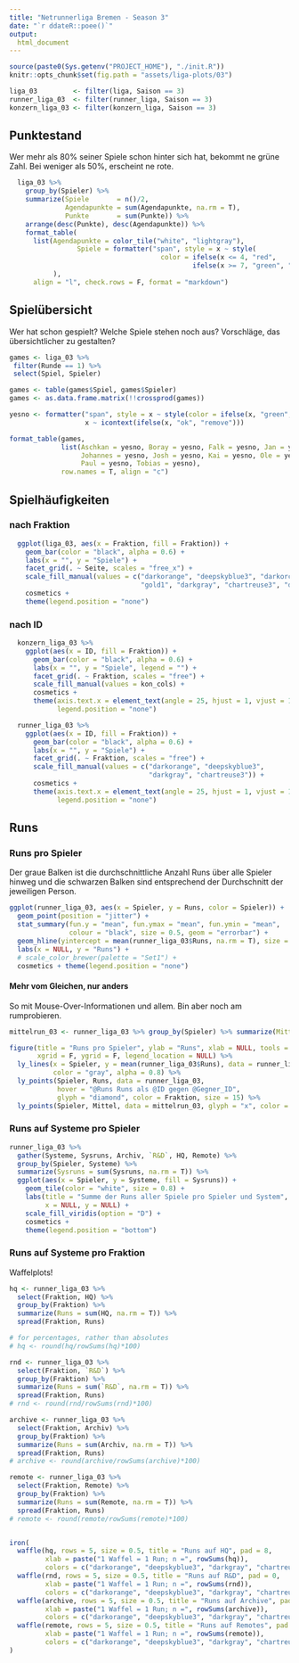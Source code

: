 ```yaml
---
title: "Netrunnerliga Bremen - Season 3"
date: "`r ddateR::poee()`"
output:
  html_document
---
```


```r
source(paste0(Sys.getenv("PROJECT_HOME"), "./init.R"))
knitr::opts_chunk$set(fig.path = "assets/liga-plots/03")

liga_03         <- filter(liga, Saison == 3)
runner_liga_03  <- filter(runner_liga, Saison == 3)
konzern_liga_03 <- filter(konzern_liga, Saison == 3)
```


## Punktestand

Wer mehr als 80% seiner Spiele schon hinter sich hat, bekommt ne grüne Zahl. Bei weniger als 50%, erscheint ne rote.  

```r
  liga_03 %>% 
    group_by(Spieler) %>% 
    summarize(Spiele       = n()/2,
              Agendapunkte = sum(Agendapunkte, na.rm = T),
              Punkte       = sum(Punkte)) %>%
    arrange(desc(Punkte), desc(Agendapunkte)) %>% 
    format_table(
      list(Agendapunkte = color_tile("white", "lightgray"),
                 Spiele = formatter("span", style = x ~ style(
                                      color = ifelse(x <= 4, "red", 
                                              ifelse(x >= 7, "green", "gray"))))
           ),
      align = "l", check.rows = F, format = "markdown")
```

## Spielübersicht

Wer hat schon gespielt? Welche Spiele stehen noch aus? Vorschläge, das übersichtlicher zu gestalten?

```r
games <- liga_03 %>% 
 filter(Runde == 1) %>% 
 select(Spiel, Spieler)

games <- table(games$Spiel, games$Spieler)
games <- as.data.frame.matrix(!!crossprod(games))

yesno <- formatter("span", style = x ~ style(color = ifelse(x, "green", "red")),
                   x ~ icontext(ifelse(x, "ok", "remove")))

format_table(games, 
             list(Aschkan = yesno, Boray = yesno, Falk = yesno, Jan = yesno, 
                  Johannes = yesno, Josh = yesno, Kai = yesno, Ole = yesno, 
                  Paul = yesno, Tobias = yesno), 
             row.names = T, align = "c")
```

## Spielhäufigkeiten

### nach Fraktion

```r
  ggplot(liga_03, aes(x = Fraktion, fill = Fraktion)) +
    geom_bar(color = "black", alpha = 0.6) +
    labs(x = "", y = "Spiele") +
    facet_grid(. ~ Seite, scales = "free_x") +
    scale_fill_manual(values = c("darkorange", "deepskyblue3", "darkorchid4", "red", 
                                 "gold1", "darkgray", "chartreuse3", "darkolivegreen")) +
    cosmetics +
    theme(legend.position = "none")
```
  
### nach ID

```r
  konzern_liga_03 %>%
    ggplot(aes(x = ID, fill = Fraktion)) +
      geom_bar(color = "black", alpha = 0.6) +
      labs(x = "", y = "Spiele", legend = "") +
      facet_grid(. ~ Fraktion, scales = "free") +
      scale_fill_manual(values = kon_cols) +
      cosmetics +
      theme(axis.text.x = element_text(angle = 25, hjust = 1, vjust = 1),
            legend.position = "none")
```

```r
  runner_liga_03 %>% 
    ggplot(aes(x = ID, fill = Fraktion)) +
      geom_bar(color = "black", alpha = 0.6) +
      labs(x = "", y = "Spiele") +
      facet_grid(. ~ Fraktion, scales = "free") +
      scale_fill_manual(values = c("darkorange", "deepskyblue3",
                                   "darkgray", "chartreuse3")) +
      cosmetics +
      theme(axis.text.x = element_text(angle = 25, hjust = 1, vjust = 1),
            legend.position = "none")
```


## Runs

### Runs pro Spieler

Der graue Balken ist die durchschnittliche Anzahl Runs über alle Spieler hinweg und die schwarzen Balken sind entsprechend der Durchschnitt der jeweiligen Person.

```r
ggplot(runner_liga_03, aes(x = Spieler, y = Runs, color = Spieler)) +
  geom_point(position = "jitter") +
  stat_summary(fun.y = "mean", fun.ymax = "mean", fun.ymin = "mean", 
               colour = "black", size = 0.5, geom = "errorbar") +
  geom_hline(yintercept = mean(runner_liga_03$Runs, na.rm = T), size = 1, color = "gray") +
  labs(x = NULL, y = "Runs") + 
  # scale_color_brewer(palette = "Set1") +
  cosmetics + theme(legend.position = "none")
```

#### Mehr vom Gleichen, nur anders

So mit Mouse-Over-Informationen und allem. Bin aber noch am rumprobieren.

```r
mittelrun_03 <- runner_liga_03 %>% group_by(Spieler) %>% summarize(Mittel = mean(Runs))

figure(title = "Runs pro Spieler", ylab = "Runs", xlab = NULL, tools = NULL,
       xgrid = F, ygrid = F, legend_location = NULL) %>% 
  ly_lines(x = Spieler, y = mean(runner_liga_03$Runs), data = runner_liga_03,
           color = "gray", alpha = 0.8) %>% 
  ly_points(Spieler, Runs, data = runner_liga_03, 
            hover = "@Runs Runs als @ID gegen @Gegner_ID",
            glyph = "diamond", color = Fraktion, size = 15) %>% 
  ly_points(Spieler, Mittel, data = mittelrun_03, glyph = "x", color = Spieler, size = 20)
```

### Runs auf Systeme pro Spieler

```r
runner_liga_03 %>%
  gather(Systeme, Sysruns, Archiv, `R&D`, HQ, Remote) %>%
  group_by(Spieler, Systeme) %>% 
  summarize(Sysruns = sum(Sysruns, na.rm = T)) %>% 
  ggplot(aes(x = Spieler, y = Systeme, fill = Sysruns)) + 
    geom_tile(color = "white", size = 0.8) +
    labs(title = "Summe der Runs aller Spiele pro Spieler und System",
         x = NULL, y = NULL) +
    scale_fill_viridis(option = "D") +
    cosmetics + 
    theme(legend.position = "bottom")
```

### Runs auf Systeme pro Fraktion

Waffelplots! 

```r
hq <- runner_liga_03 %>% 
  select(Fraktion, HQ) %>% 
  group_by(Fraktion) %>% 
  summarize(Runs = sum(HQ, na.rm = T)) %>% 
  spread(Fraktion, Runs)

# for percentages, rather than absolutes
# hq <- round(hq/rowSums(hq)*100)

rnd <- runner_liga_03 %>% 
  select(Fraktion, `R&D`) %>% 
  group_by(Fraktion) %>% 
  summarize(Runs = sum(`R&D`, na.rm = T)) %>% 
  spread(Fraktion, Runs)
# rnd <- round(rnd/rowSums(rnd)*100)

archive <- runner_liga_03 %>% 
  select(Fraktion, Archiv) %>% 
  group_by(Fraktion) %>% 
  summarize(Runs = sum(Archiv, na.rm = T)) %>% 
  spread(Fraktion, Runs)
# archive <- round(archive/rowSums(archive)*100)

remote <- runner_liga_03 %>% 
  select(Fraktion, Remote) %>% 
  group_by(Fraktion) %>% 
  summarize(Runs = sum(Remote, na.rm = T)) %>% 
  spread(Fraktion, Runs)
# remote <- round(remote/rowSums(remote)*100)


iron(
  waffle(hq, rows = 5, size = 0.5, title = "Runs auf HQ", pad = 8,
         xlab = paste("1 Waffel = 1 Run; n =", rowSums(hq)),
         colors = c("darkorange", "deepskyblue3", "darkgray", "chartreuse3")),
  waffle(rnd, rows = 5, size = 0.5, title = "Runs auf R&D", pad = 0,
         xlab = paste("1 Waffel = 1 Run; n =", rowSums(rnd)),
         colors = c("darkorange", "deepskyblue3", "darkgray", "chartreuse3")),
  waffle(archive, rows = 5, size = 0.5, title = "Runs auf Archive", pad = 20,
         xlab = paste("1 Waffel = 1 Run; n =", rowSums(archive)),
         colors = c("darkorange", "deepskyblue3", "darkgray", "chartreuse3")),
  waffle(remote, rows = 5, size = 0.5, title = "Runs auf Remotes", pad = 8,
         xlab = paste("1 Waffel = 1 Run; n =", rowSums(remote)),
         colors = c("darkorange", "deepskyblue3", "darkgray", "chartreuse3"))
)
```
